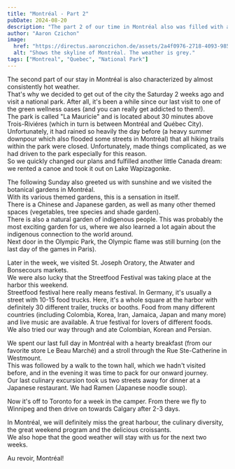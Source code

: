 ```yaml
---
title: "Montréal - Part 2"
pubDate: 2024-08-20
description: "The part 2 of our time in Montréal also was filled with a lot to do!"
author: "Aaron Czichon"
image:
  href: "https://directus.aaronczichon.de/assets/2a4f0976-2718-4093-9859-33904ede44e1.jpeg?quality=70&width=1600"
  alt: "Shows the skyline of Montréal. The weather is grey."
tags: ["Montreal", "Quebec", "National Park"]
---
```



The second part of our stay in Montréal is also characterized by almost consistently hot weather.  
That's why we decided to get out of the city the Saturday 2 weeks ago and visit a national park. After all, it's been a while since our last visit to one of the green wellness oases (and you can really get addicted to them!).  
The park is called "La Mauricie" and is located about 30 minutes above Trois-Riviéres (which in turn is between Montréal and Québec City).  
Unfortunately, it had rained so heavily the day before (a heavy summer downpour which also flooded some streets in Montréal) that all hiking trails within the park were closed.
Unfortunately, made things complicated, as we had driven to the park especially for this reason.  
So we quickly changed our plans and fulfilled another little Canada dream: we rented a canoe and took it out on Lake Wapizagonke.

<DirectusImage assetId="2c1a9421-9d23-4126-9003-05b32e1682e9.jpeg" />

The following Sunday also greeted us with sunshine and we visited the botanical gardens in Montréal.  
With its various themed gardens, this is a sensation in itself.  
There is a Chinese and Japanese garden, as well as many other themed spaces (vegetables, tree species and shade garden).  
There is also a natural garden of indigenous people. This was probably the most exciting garden for us, where we also learned a lot again about the indigenous connection to the world around.  
Next door in the Olympic Park, the Olympic flame was still burning (on the last day of the games in Paris).

Later in the week, we visited St. Joseph Oratory, the Atwater and Bonsecours markets.  
We were also lucky that the Streetfood Festival was taking place at the harbor this weekend.  
Streetfood festival here really means festival. In Germany, it's usually a street with 10-15 food trucks. Here, it's a whole square at the harbor with definitely 30 different trailer, trucks or booths. Food from many different countries (including Colombia, Korea, Iran, Jamaica, Japan and many more) and live music are available. A true festival for lovers of different foods.  
We also tried our way through and ate Colombian, Korean and Persian.

<DirectusGallery folderName="34 Montréal Part 2" />

We spent our last full day in Montréal with a hearty breakfast (from our favorite store Le Beau Marché) and a stroll through the Rue Ste-Catherine in Westmount.  
This was followed by a walk to the town hall, which we hadn't visited before, and in the evening it was time to pack for our onward journey.  
Our last culinary excursion took us two streets away for dinner at a Japanese restaurant. We had Ramen (Japanese noodle soup).

Now it's off to Toronto for a week in the camper. From there we fly to Winnipeg and then drive on towards Calgary after 2-3 days.

In Montréal, we will definitely miss the great harbour, the culinary diversity, the great weekend program and the delicious croissants.  
We also hope that the good weather will stay with us for the next two weeks.

Au revoir, Montréal!
